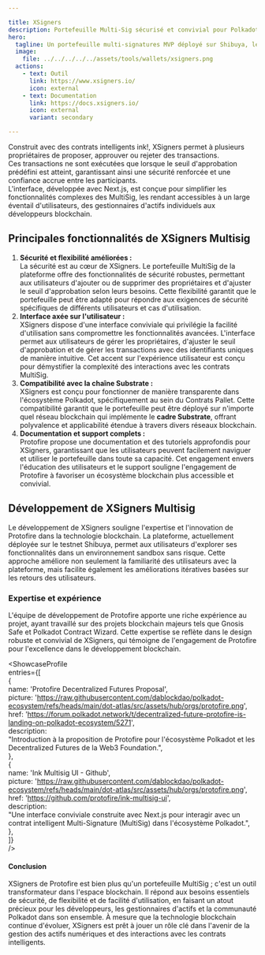 ```yaml
---

title: XSigners  
description: Portefeuille Multi-Sig sécurisé et convivial pour Polkadot par Protofire. Gérez facilement les transactions et les propriétaires avec XSigners.  
hero:  
  tagline: Un portefeuille multi-signatures MVP déployé sur Shibuya, le testnet d'Astar.  
  image:  
    file: ../../../../../assets/tools/wallets/xsigners.png  
  actions:  
    - text: Outil  
      link: https://www.xsigners.io/  
      icon: external  
    - text: Documentation  
      link: https://docs.xsigners.io/  
      icon: external  
      variant: secondary  

---
```



Construit avec des contrats intelligents ink!, XSigners permet à plusieurs propriétaires de proposer, approuver ou rejeter des transactions.  
Ces transactions ne sont exécutées que lorsque le seuil d'approbation prédéfini est atteint, garantissant ainsi une sécurité renforcée et une confiance accrue entre les participants.  
L'interface, développée avec Next.js, est conçue pour simplifier les fonctionnalités complexes des MultiSig, les rendant accessibles à un large éventail d'utilisateurs, des gestionnaires d'actifs individuels aux développeurs blockchain.

## Principales fonctionnalités de XSigners Multisig  
1. **Sécurité et flexibilité améliorées :**  
    La sécurité est au cœur de XSigners. Le portefeuille MultiSig de la plateforme offre des fonctionnalités de sécurité robustes, permettant aux utilisateurs d'ajouter ou de supprimer des propriétaires et d'ajuster le seuil d'approbation selon leurs besoins. Cette flexibilité garantit que le portefeuille peut être adapté pour répondre aux exigences de sécurité spécifiques de différents utilisateurs et cas d'utilisation.  
2. **Interface axée sur l'utilisateur :**  
    XSigners dispose d'une interface conviviale qui privilégie la facilité d'utilisation sans compromettre les fonctionnalités avancées. L'interface permet aux utilisateurs de gérer les propriétaires, d'ajuster le seuil d'approbation et de gérer les transactions avec des identifiants uniques de manière intuitive. Cet accent sur l'expérience utilisateur est conçu pour démystifier la complexité des interactions avec les contrats MultiSig.  
3. **Compatibilité avec la chaîne Substrate :**  
    XSigners est conçu pour fonctionner de manière transparente dans l'écosystème Polkadot, spécifiquement au sein du Contrats Pallet. Cette compatibilité garantit que le portefeuille peut être déployé sur n'importe quel réseau blockchain qui implémente le **cadre Substrate**, offrant polyvalence et applicabilité étendue à travers divers réseaux blockchain.  
4. **Documentation et support complets :**  
    Protofire propose une documentation et des tutoriels approfondis pour XSigners, garantissant que les utilisateurs peuvent facilement naviguer et utiliser le portefeuille dans toute sa capacité. Cet engagement envers l'éducation des utilisateurs et le support souligne l'engagement de Protofire à favoriser un écosystème blockchain plus accessible et convivial.  

## Développement de XSigners Multisig  
Le développement de XSigners souligne l'expertise et l'innovation de Protofire dans la technologie blockchain. La plateforme, actuellement déployée sur le testnet Shibuya, permet aux utilisateurs d'explorer ses fonctionnalités dans un environnement sandbox sans risque. Cette approche améliore non seulement la familiarité des utilisateurs avec la plateforme, mais facilite également les améliorations itératives basées sur les retours des utilisateurs.  

### Expertise et expérience  
L'équipe de développement de Protofire apporte une riche expérience au projet, ayant travaillé sur des projets blockchain majeurs tels que Gnosis Safe et Polkadot Contract Wizard. Cette expertise se reflète dans le design robuste et convivial de XSigners, qui témoigne de l'engagement de Protofire pour l'excellence dans le développement blockchain.

<ShowcaseProfile  
  entries={[  
    {  
      name: 'Protofire Decentralized Futures Proposal',  
      picture: 'https://raw.githubusercontent.com/dablockdao/polkadot-ecosystem/refs/heads/main/dot-atlas/src/assets/hub/orgs/protofire.png',  
      href: 'https://forum.polkadot.network/t/decentralized-future-protofire-is-landing-on-polkadot-ecosystem/5271',  
      description:  
        "Introduction à la proposition de Protofire pour l'écosystème Polkadot et les Decentralized Futures de la Web3 Foundation.",  
    },  
    {  
      name: 'Ink Multisig UI - Github',  
      picture: 'https://raw.githubusercontent.com/dablockdao/polkadot-ecosystem/refs/heads/main/dot-atlas/src/assets/hub/orgs/protofire.png',  
      href: 'https://github.com/protofire/ink-multisig-ui',  
      description:  
        "Une interface conviviale construite avec Next.js pour interagir avec un contrat intelligent Multi-Signature (MultiSig) dans l'écosystème Polkadot.",  
    },  
  ]}  
/>

#### Conclusion  
XSigners de Protofire est bien plus qu'un portefeuille MultiSig ; c'est un outil transformateur dans l'espace blockchain. Il répond aux besoins essentiels de sécurité, de flexibilité et de facilité d'utilisation, en faisant un atout précieux pour les développeurs, les gestionnaires d'actifs et la communauté Polkadot dans son ensemble. À mesure que la technologie blockchain continue d'évoluer, XSigners est prêt à jouer un rôle clé dans l'avenir de la gestion des actifs numériques et des interactions avec les contrats intelligents.  